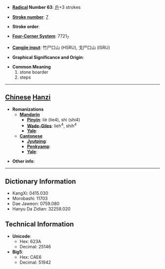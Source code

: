 * '''[[Wiktionary:Chinese radical index| Radical]] Number 63''': [[Wiktionary:Chinese radical index 戶|戶]]+3 strokes

* '''[[Wiktionary:Chinese total strokes index|Stroke number]]''': [[Wiktionary:Chinese total strokes index 7|7]]

* '''Stroke order''': 

* '''[[Wiktionary:Chinese four corner index|Four-Corner System]]''': 7721<sub>7</sub>

* '''[[Wiktionary:Chinese Cangjie index|Cangjie input]]''': 竹尸口山 (HSRU), 戈尸口山 (ISRU)

* '''Graphical Significance and Origin''': 

* '''Common Meaning'''
*#stone boarder
*# steps


----

== [[Chinese]] [[Hanzi]] ==

* '''Romanizations'''
** '''[[Mandarin]]'''
*** '''[[Pinyin]]''': liè (lie4), shì (shi4)
*** '''[[Wade-Giles]]''': lieh<sup>4</sup>, shih<sup>4</sup>
*** '''[[Yale]]''': 
** '''[[Cantonese]]'''
*** '''[[Jyutping]]''':
*** '''[[Penkyamp]]''': 
*** '''[[Yale]]''': 

* '''Other info''': 

----

== Dictionary Information ==

* KangXi: 0415.030
* Morobashi: 11703
* Dae Jaweon: 0759.080
* Hanyu Da Zidian: 32258.020

== Technical Information ==

* '''Unicode''':
** Hex: 623A
** Decimal: 25146
* '''Big5''':
** Hex: CAE6
** Decimal: 51942
